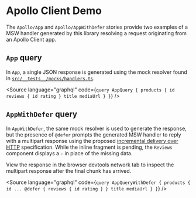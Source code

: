 
<Meta of={ApolloStories} />

# Apollo Client Demo

The `Apollo/App` and `Apollo/AppWithDefer` stories provide two examples of a MSW handler generated by this library resolving a request originating from an Apollo Client app.

## `App` query

In `App`, a single JSON response is generated using the mock resolver found in [`src/__tests__/mocks/handlers.ts`](https://github.com/apollographql/graphql-testing-library/blob/main/src/__tests__/mocks/handlers.ts).

<Source
  language="graphql"
  code={`
query AppQuery {
  products {
    id
    reviews {
      id
      rating
    }
    title
    mediaUrl
  }
}
`}
/>

## `AppWithDefer` query

In `AppWithDefer`, the same mock resolver is used to generate the response, but the presence of `@defer` prompts the generated MSW handler to reply with a multipart response using the proposed [incremental delivery over HTTP](https://github.com/graphql/graphql-over-http/blob/main/rfcs/IncrementalDelivery.md) specification. While the inline fragment is pending, the `Reviews` component displays a `-` in place of the missing data.

View the response in the browser devtools network tab to inspect the multipart response after the final chunk has arrived.

<Source
  language="graphql"
  code={`
query AppQueryWithDefer {
  products {
    id
    ... @defer {
      reviews {
        id
        rating
      }
    }
    title
    mediaUrl
  }
}
`}
/>

